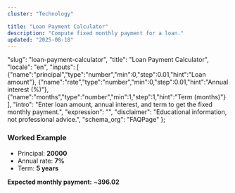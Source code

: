 ```yaml
---
cluster: "Technology"

title: "Loan Payment Calculator"
description: "Compute fixed monthly payment for a loan."
updated: "2025-08-18"
---
```



  "slug": "loan-payment-calculator",
  "title": "Loan Payment Calculator",
  "locale": "en",
  "inputs": [
    {"name":"principal","type":"number","min":0,"step":0.01,"hint":"Loan amount"},
    {"name":"rate","type":"number","min":0,"step":0.01,"hint":"Annual interest (%)"},
    {"name":"months","type":"number","min":1,"step":1,"hint":"Term (months)"}
  ],
  "intro": "Enter loan amount, annual interest, and term to get the fixed monthly payment.",
  "expression": "", 
  "disclaimer": "Educational information, not professional advice.",
  "schema_org": "FAQPage"
};

<BaseLayout title={schema.title} description={schema.description}>
  <!-- ad-slot: top -->
<Calculator schema={schema} />
</BaseLayout>

<!-- ad-slot: bottom -->


### Worked Example

- Principal: **20000**
- Annual rate: **7%**
- Term: **5 years**

**Expected monthly payment:** ~**396.02**

